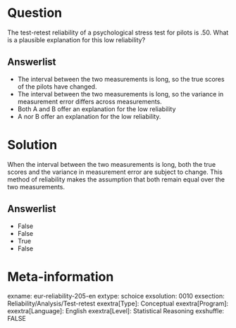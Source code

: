Question
========
The test-retest reliability of a psychological stress test for pilots is .50. What is a plausible explanation for this low reliability?

Answerlist
----------
* The interval between the two measurements is long, so the true scores of the pilots have changed.
* The interval between the two measurements is long, so the variance in measurement error differs across measurements.
* Both A and B offer an explanation for the low reliability
* A nor B offer an explanation for the low reliability.


Solution
========
When the interval between the two measurements is long, both the true scores and the variance in measurement error are subject to change. This method of reliability makes the assumption that both remain equal over the two measurements.

Answerlist
----------
* False
* False
* True
* False


Meta-information
================
exname: eur-reliability-205-en
extype: schoice
exsolution: 0010
exsection: Reliability/Analysis/Test-retest
exextra[Type]: Conceptual
exextra[Program]: 
exextra[Language]: English
exextra[Level]: Statistical Reasoning
exshuffle: FALSE